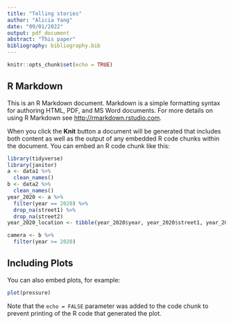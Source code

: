```yaml
---
title: "Telling stories"
author: "Alicia Yang"
date: "09/01/2022"
output: pdf_document
abstract: "This paper"
bibliography: bibliography.bib
---
```


```r
knitr::opts_chunk$set(echo = TRUE)
```

## R Markdown

This is an R Markdown document. Markdown is a simple formatting syntax for authoring HTML, PDF, and MS Word documents. For more details on using R Markdown see <http://rmarkdown.rstudio.com>.

When you click the **Knit** button a document will be generated that includes both content as well as the output of any embedded R code chunks within the document. You can embed an R code chunk like this:

```r
library(tidyverse)
library(janitor)
a <- data1 %>%
  clean_names()
b <- data2 %>%
  clean_names()
year_2020 <- a %>%
  filter(year == 2020) %>%
  drop_na(street1) %>%
  drop_na(street2)
year_2020_location <- tibble(year_2020$year, year_2020$street1, year_2020$street2)
```


```r
camera <- b %>%
  filter(year >= 2020)
```

## Including Plots

You can also embed plots, for example:

```r
plot(pressure)
```

Note that the `echo = FALSE` parameter was added to the code chunk to prevent printing of the R code that generated the plot.
